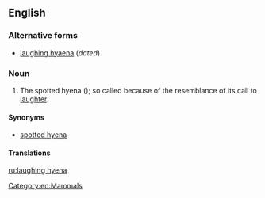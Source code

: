 ==English==

===Alternative forms===
*[[laughing hyaena]] (''dated'')

===Noun===
{{en-noun|head=[[laugh]]ing [[hyena]]}}

# {{context|informal|lang=en}} The spotted hyena ({{taxlink|Crocuta crocuta|species|noshow=1}}); so called because of the resemblance of its call to [[laughter]].

====Synonyms====
*[[spotted hyena]]

====Translations====
{{trans-see|spotted hyena}}

[[Category:en:Mammals]]

[[ru:laughing hyena]]